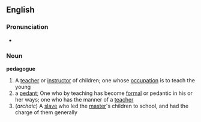 ==English==

===Pronunciation===
*{{audio|en-us-pedagogue.ogg|Audio (US)}}

===Noun===
'''pedagogue'''
#A [[teacher]] or [[instructor]] of children; one whose [[occupation]] is to teach the young
# a [[pedant]]; One who by teaching has become [[formal]] or pedantic in his or her ways; one who has the manner of a [[teacher]]
#(''archaic'') A [[slave]] who led the [[master]]'s children to school, and had the charge of them generally